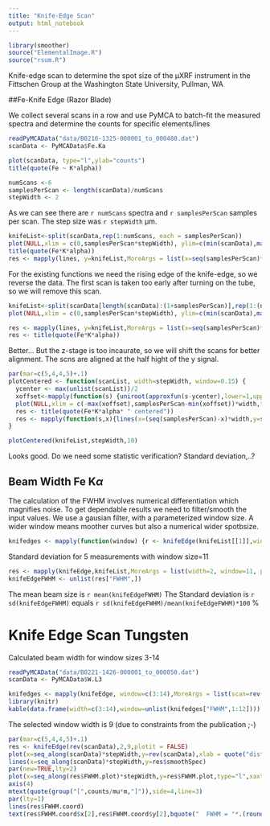 ```yaml
---
title: "Knife-Edge Scan"
output: html_notebook
---
```

```r
library(smoother)
source("ElementalImage.R")
source("rsum.R")


```

Knife-edge scan to determine the spot size of the µXRF instrument in the Fittschen Group at the Washington State University, Pullman, WA

##Fe-Knife Edge (Razor Blade)

We collect several scans in a row and use PyMCA to batch-fit the measured spectra and determine the counts for specific elements/lines

```r
readPyMCAData("data/B0216-1325-000001_to_000480.dat")
scanData <- PyMCAData$Fe.Ka

plot(scanData, type="l",ylab="counts")
title(quote(Fe ~ K*alpha))
```
```r
numScans <-6
samplesPerScan <- length(scanData)/numScans
stepWidth <- 2

```

As we can see there are `r numScans` spectra and `r samplesPerScan` samples per scan. The step size was `r stepWidth` µm.

```r
knifeList<-split(scanData,rep(1:numScans, each = samplesPerScan))
plot(NULL,xlim = c(0,samplesPerScan*stepWidth), ylim=c(min(scanData),max(scanData)), xlab=quote(position*group("[",mu*m,"]")), ylab="counts",type="n")
title(quote(Fe*K*alpha))
res <- mapply(lines, y=knifeList,MoreArgs = list(x=seq(samplesPerScan)*stepWidth))

```

For the existing functions we need the rising edge of the knife-edge, so we reverse the data. The first scan is taken too early after turning on the tube, so we will remove this scan. 


```r
knifeList<-split(scanData[length(scanData):(1+samplesPerScan)],rep(1:(numScans-1), each = samplesPerScan))
plot(NULL,xlim = c(0,samplesPerScan*stepWidth), ylim=c(min(scanData),max(scanData)), xlab=quote(position*group("[",mu*m,"]")), ylab="counts",type="n")

res <- mapply(lines, y=knifeList,MoreArgs = list(x=seq(samplesPerScan)*stepWidth))
res <- title(quote(Fe*K*alpha))

```
Better... But the z-stage is too incaurate, so we will shift the scans for better alignment. The scns are aligned at the half hight of the y signal. 

```r
par(mar=c(5,4,4,5)+.1)
plotCentered <- function(scanList, width=stepWidth, window=0.15) {
  ycenter <- max(unlist(scanList))/2
  xoffset<-mapply(function(s) {uniroot(approxfun(s-ycenter),lower=1,upper=length(s))$root},scanList)
  plot(NULL,xlim = c(-max(xoffset),samplesPerScan-min(xoffset))*width,type="n",ylim=c(0,2*ycenter), xlab=quote(group("[",mu * m,"]")),ylab="Counts")
  res <- title(quote(Fe*K*alpha* " centered"))
  res <- mapply(function(s,x){lines(x=(seq(samplesPerScan)-x)*width,y=s)},scanList,xoffset)
}

plotCentered(knifeList,stepWidth,10)

```

Looks good. Do we need some statistic verification? Standard deviation,..?



## Beam Width Fe K$\alpha$

The calculation of the FWHM involves numerical differentiation which magnifies noise. To get dependable results we need to filter/smooth the input values. We use a gausian filter, with a parameterized window size. A wider window means moother curves but also a numerical wider spotbsize.  

```r
knifedges <- mapply(function(window) {r <- knifeEdge(knifeList[[1]],width=2,window=window); title(paste("Window=",window)); r}, window=c(3,4,5,6,7,8,9,10,12,14,18,22))

```

Standard deviation for 5 measurements with window size=11
```r
res <- mapply(knifeEdge,knifeList,MoreArgs = list(width=2, window=11, plotit=FALSE))
knifeEdgeFWHM <- unlist(res["FWHM",])

```

The mean beam size is `r mean(knifeEdgeFWHM)`
The Standard deviation is `r sd(knifeEdgeFWHM)` 
equals `r sd(knifeEdgeFWHM)/mean(knifeEdgeFWHM)*100` %

# Knife Edge Scan Tungsten

Calculated beam width for window sizes 3-14

```r
readPyMCAData("data/B0221-1426-000001_to_000050.dat")
scanData <- PyMCAData$W.L3

knifedges <- mapply(knifeEdge, window=c(3:14),MoreArgs = list(scan=rev(scanData),width=2,plotit=FALSE))
library(knitr)
kable(data.frame(width=c(3:14),window=unlist(knifedges["FWHM",1:12])))
```
The selected window width is 9 (due to constraints from the publication ;-)

```r
par(mar=c(5,4,4,5)+.1)
res <- knifeEdge(rev(scanData),2,9,plotit = FALSE)
plot(x=seq_along(scanData)*stepWidth,y=rev(scanData),xlab = quote("distance "*group("[",mu*m,"]")),ylab = "counts")
lines(x=seq_along(scanData)*stepWidth,y=res$smoothSpec)
par(new=TRUE,lty=2)
plot(x=seq_along(res$FWHM.plot)*stepWidth,y=res$FWHM.plot,type="l",xaxt="n",yaxt="n",xlab="",ylab="")
axis(4)
mtext(quote(group("[",counts/mu*m,"]")),side=4,line=3)
par(lty=1)
lines(res$FWHM.coord)
text(res$FWHM.coord$x[2],res$FWHM.coord$y[2],bquote("  FWHM = "*.(round(res$FWHM,1)) ~ mu*m),adj=c(0,0))


```

